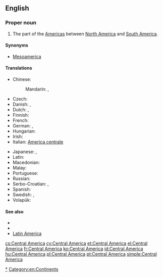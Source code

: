 ==English==

{{wikipedia}}

===Proper noun===
{{en-proper noun|head=[[central|Central]] [[America]]}}

# The part of the [[Americas]] between [[North America]] and [[South America]].

====Synonyms====
* [[Mesoamerica]]

====Translations====
{{trans-top|the part of the Americas between North America and South America}}
* Chinese:
*: Mandarin: {{t-|cmn|中美洲|tr=[[Zhōngměizhōu]]|sc=Hani}}, {{qualifier|abbreviation}} {{t-|cmn|中美|tr=[[Zhōngměi]]|sc=Hani}}
* Czech: {{t+|cs|Střední Amerika|f}}
* Danish: {{t-|da|Centralamerika}}, {{t|da|Mellemamerika}}
* Dutch: {{t+|nl|Midden-Amerika}}, {{t-|nl|Centraal-Amerika}}
* Finnish: {{t+|fi|Keski-Amerikka}}
* French: {{t+|fr|Amérique centrale|f}}
* German: {{t+|de|Mittelamerika|n}}, {{t+|de|Zentralamerika|n}}
* Hungarian: {{t+|hu|Közép-Amerika}}
* Irish: {{t-|ga|Meiriceá Láir|m}}
* Italian: [[America centrale]] {{f}}
{{trans-mid}}
* Japanese: {{t-|ja|中央アメリカ|tr=ちゅうおう-, Chūō Amerika|sc=Jpan}}, {{t-|ja|中米|tr=ちゅうべい, Chūbei|sc=Jpan}}
* Latin: {{t-|la|America Centralis}}
* Macedonian: {{t-|mk|Средна Америка|f|tr=Srédna Amérika}}
* Malay: {{t-|ms|Amerika Tengah}}
* Portuguese: {{t+|pt|América Central|f}}
* Russian: {{t+|ru|Центральная Америка|f|tr=Centrál'naja Amérika|sc=Cyrl}}
* Serbo-Croatian: {{t-|sh|Središnja Amerika}}, {{t-|sh|Srednja Amerika}}
* Spanish: {{t+|es|Centroamérica}}
* Swedish: {{t+|sv|Centralamerika|n}}, {{t-|sv|Mellanamerika}}
* Volapük: {{t+|vo|Zänoda-Merop}}
{{trans-bottom}}

====See also====
* {{list|en|continents}}
* {{list|en|countries of Central America}}
* [[Latin America]]

[[Category:en:Central America|*]]
[[Category:en:Continents]]

[[cs:Central America]]
[[cy:Central America]]
[[et:Central America]]
[[el:Central America]]
[[fr:Central America]]
[[ko:Central America]]
[[id:Central America]]
[[hu:Central America]]
[[pl:Central America]]
[[pt:Central America]]
[[simple:Central America]]